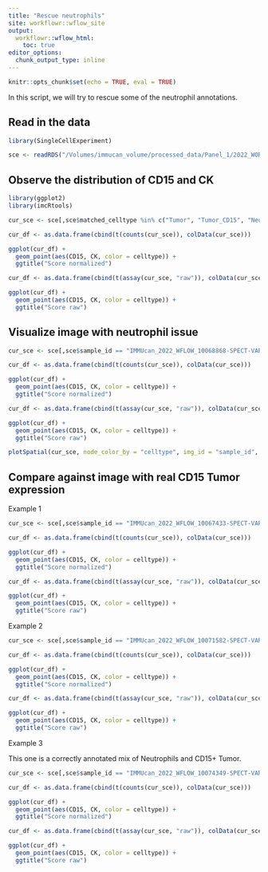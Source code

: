 ```yaml
---
title: "Rescue neutrophils"
site: workflowr::wflow_site
output:
  workflowr::wflow_html:
    toc: true
editor_options:
  chunk_output_type: inline
---
```


```r
knitr::opts_chunk$set(echo = TRUE, eval = TRUE)
```

In this script, we will try to rescue some of the neutrophil annotations.

## Read in the data

```r
library(SingleCellExperiment)

sce <- readRDS("/Volumes/immucan_volume/processed_data/Panel_1/2022_WORKFLOW/mIF/Rout/sce_ROIs.rds")
```

## Observe the distribution of CD15 and CK

```r
library(ggplot2)
library(imcRtools)

cur_sce <- sce[,sce$matched_celltype %in% c("Tumor", "Tumor_CD15", "Neutrophil")]

cur_df <- as.data.frame(cbind(t(counts(cur_sce)), colData(cur_sce))) 

ggplot(cur_df) + 
  geom_point(aes(CD15, CK, color = celltype)) +
  ggtitle("Score normalized")

cur_df <- as.data.frame(cbind(t(assay(cur_sce, "raw")), colData(cur_sce))) 

ggplot(cur_df) + 
  geom_point(aes(CD15, CK, color = celltype)) +
  ggtitle("Score raw")
```

## Visualize image with neutrophil issue

```r
cur_sce <- sce[,sce$sample_id == "IMMUcan_2022_WFLOW_10068868-SPECT-VAR-TIS-01-IMC-01_005"]

cur_df <- as.data.frame(cbind(t(counts(cur_sce)), colData(cur_sce))) 

ggplot(cur_df) + 
  geom_point(aes(CD15, CK, color = celltype)) +
  ggtitle("Score normalized")

cur_df <- as.data.frame(cbind(t(assay(cur_sce, "raw")), colData(cur_sce))) 

ggplot(cur_df) + 
  geom_point(aes(CD15, CK, color = celltype)) +
  ggtitle("Score raw")

plotSpatial(cur_sce, node_color_by = "celltype", img_id = "sample_id", coords = c("nucleus.x", "nucleus.y"))
```

## Compare against image with real CD15 Tumor expression

Example 1

```r
cur_sce <- sce[,sce$sample_id == "IMMUcan_2022_WFLOW_10067433-SPECT-VAR-TIS-01-IMC-01_001"]

cur_df <- as.data.frame(cbind(t(counts(cur_sce)), colData(cur_sce))) 

ggplot(cur_df) + 
  geom_point(aes(CD15, CK, color = celltype)) +
  ggtitle("Score normalized")

cur_df <- as.data.frame(cbind(t(assay(cur_sce, "raw")), colData(cur_sce))) 

ggplot(cur_df) + 
  geom_point(aes(CD15, CK, color = celltype)) +
  ggtitle("Score raw")
```

Example 2

```r
cur_sce <- sce[,sce$sample_id == "IMMUcan_2022_WFLOW_10071582-SPECT-VAR-TIS-01-IMC-01_005"]

cur_df <- as.data.frame(cbind(t(counts(cur_sce)), colData(cur_sce))) 

ggplot(cur_df) + 
  geom_point(aes(CD15, CK, color = celltype)) +
  ggtitle("Score normalized")

cur_df <- as.data.frame(cbind(t(assay(cur_sce, "raw")), colData(cur_sce))) 

ggplot(cur_df) + 
  geom_point(aes(CD15, CK, color = celltype)) +
  ggtitle("Score raw")
```

Example 3

This one is a correctly annotated mix of Neutrophils and CD15+ Tumor.

```r
cur_sce <- sce[,sce$sample_id == "IMMUcan_2022_WFLOW_10074349-SPECT-VAR-TIS-UNST-03_001"]

cur_df <- as.data.frame(cbind(t(counts(cur_sce)), colData(cur_sce))) 

ggplot(cur_df) + 
  geom_point(aes(CD15, CK, color = celltype)) +
  ggtitle("Score normalized")

cur_df <- as.data.frame(cbind(t(assay(cur_sce, "raw")), colData(cur_sce))) 

ggplot(cur_df) + 
  geom_point(aes(CD15, CK, color = celltype)) +
  ggtitle("Score raw")
```


